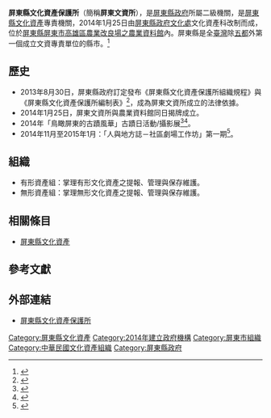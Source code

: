{{中華民國政府部門基礎資訊
|部門名稱       = 屏東縣文化資產保護所
|外文名稱       = Cultural Heritage of Pingtung County Cultural Center
|外文語言       = 英語
|部門標誌       = 
|代表圖像       = 
|代表圖像名稱   = 
|首長職銜       = 主任
|首長姓名       = 王文章
|副首長職銜     = 
|副首長姓名     = 
|秘書長職銜     = 
|秘書長姓名     = 
|任命者姓名     = 
|成立日期       = 2014年1月25日
|解散日期       = 
|所屬部門       = [[屏東縣政府文化處|屏東縣政府文化處]]
|組織編制       = 有形資產組、無形資產組
|授權法源       = 屏東縣文化資產保護所組織規程
|員額任期       = 
|年度預算額     = 
|地址           = [[屏東縣|屏東縣]][[屏東市|屏東市]]瑞中街15號
|電話           = 08-7227001
|網站           = 
|備註           = 
}}

'''屏東縣文化資產保護所'''（簡稱'''屏東文資所'''），是[[屏東縣政府|屏東縣政府]]所屬二級機關，是[[屏東縣文化資產|屏東縣文化資產]]專責機關，2014年1月25日由[[屏東縣政府文化處|屏東縣政府文化處]]文化資產科改制而成，位於[[屏東縣|屏東縣]][[屏東市|屏東市]][[高雄州立農事試驗場|高雄區農業改良場之農業資料館]]內。屏東縣是全[[臺灣|臺灣]]除[[五都|五都]]外第一個成立文資專責單位的縣市。<ref>{{cite news|url=https://news.ltn.com.tw/news/local/paper/750072|title=領先縣轄市 屏東成立文資所|date=2014-01-26|newspaper=自由時報|accessdate=2020-06-25|archive-date=2020-06-27|archive-url=https://web.archive.org/web/20200627024159/https://news.ltn.com.tw/news/local/paper/750072|dead-url=no}}</ref>

== 歷史 ==
*2013年8月30日，屏東縣政府訂定發布《屏東縣文化資產保護所組織規程》與《屏東縣文化資產保護所編制表》<ref>{{Cite web |url=http://ptlaw.pthg.gov.tw/LawContent.aspx?id=GL000210 |title=屏東縣文化資產保護所組織規程 |accessdate=2014-02-11 |archive-date=2014-02-22 |archive-url=https://web.archive.org/web/20140222200723/http://ptlaw.pthg.gov.tw/LawContent.aspx?id=GL000210 |dead-url=no }}</ref>，成為屏東文資所成立的法律依據。
*2014年1月25日，屏東文資所與農業資料館同日揭牌成立。
*2014年「鳥瞰屏東的古蹟風華」古蹟日活動/攝影展<ref>{{Cite web |url=http://www.cultural.pthg.gov.tw/home01_3.aspx?ID=$6101&IDK=2&EXEC=D&DATA=12115&AP=$6101_HISTORY-0 |title=2014屏東古蹟日活動-攝影展 |accessdate=2014-08-07 |archive-date=2014-08-11 |archive-url=https://web.archive.org/web/20140811215133/http://www.cultural.pthg.gov.tw/home01_3.aspx?ID=$6101&IDK=2&EXEC=D&DATA=12115&AP=$6101_HISTORY-0 |dead-url=no }}</ref><ref>{{Cite web |url=http://www.cultural.pthg.gov.tw/home01_3.aspx?ID=$6101&IDK=2&EXEC=D&DATA=12113&AP=$6101_HISTORY-0 |title=屏東縣政府文化處網站 |accessdate=2014-08-07 |archive-date=2014-08-11 |archive-url=https://web.archive.org/web/20140811215137/http://www.cultural.pthg.gov.tw/home01_3.aspx?ID=$6101&IDK=2&EXEC=D&DATA=12113&AP=$6101_HISTORY-0 |dead-url=no }}</ref>。
*2014年11月至2015年1月：「人與地方誌－社區劇場工作坊」第一期<ref>{{Cite web |url=http://www.cultural.pthg.gov.tw/home01_3.aspx?ID=$6101&IDK=2&EXEC=D&DATA=12432&AP=$6101_HISTORY-0 |title=工作坊報名連結 |accessdate=2014-10-20 |archive-date=2015-09-23 |archive-url=https://web.archive.org/web/20150923211836/http://www.cultural.pthg.gov.tw/home01_3.aspx?ID=$6101&IDK=2&EXEC=D&DATA=12432&AP=$6101_HISTORY-0 |dead-url=no }}</ref>。

== 組織 ==
*有形資產組：掌理有形文化資產之提報、管理與保存維護。
*無形資產組：掌理無形文化資產之提報、管理與保存維護。

== 相關條目 ==
*[[屏東縣文化資產|屏東縣文化資產]]

== 參考文獻 ==
{{Reflist}}

== 外部連結 ==
*[https://www.cultural.pthg.gov.tw/Son/Landmark/index.aspx 屏東縣文化資產保護所] {{Wayback|url=https://www.cultural.pthg.gov.tw/Son/Landmark/index.aspx |date=20181025071108 }}

[[Category:屏東縣文化資產|Category:屏東縣文化資產]]
[[Category:2014年建立政府機構|Category:2014年建立政府機構]]
[[Category:屏東市組織|Category:屏東市組織]]
[[Category:中華民國文化資產組織|Category:中華民國文化資產組織]]
[[Category:屏東縣政府|Category:屏東縣政府]]